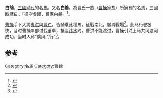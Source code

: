 '''白鵠'''，[[三國時代|三國時代]]的名[[馬|馬]]，又名'''白鶴'''。為曹氏一族（[[曹操|曹操]]家族）所擁有的名馬，三國時諺曰：「憑空虛躍，曹家白鶴」<ref>{{Cite book|title=中华妙语大辞典|last=苏育生主编；王若岭等编写|publisher=西安：[[陕西人民教育出版社|陕西人民教育出版社]]|year=1990.11|isbn=7-5419-0936-X|pages=34}}</ref>。

[[曹操|曹操]]手下大將[[曹洪|曹洪]]與[[曹仁|曹仁]]，皆騎乘此種馬，征戰南北，馳聘戰場<ref>{{Cite book|title=古谣谚|last=（清）杜文澜辑；吴顺东等点校|publisher=长沙：[[岳麓书社|岳麓书社]]|year=1992.07|pages=585}}</ref>。此马行驶极快，当时曹操率部讨伐董卓，抵达[[汴水|汴水]]时，曹洪不能渡过，曹操引洪上马共同渡河成功，当时人称“乘风而行”<ref>{{Cite book|title=太平广记会校 17 附索引|last=（宋）李昉等编；张国风会校|publisher=北京：[[北京燕山出版社|北京燕山出版社]]|year=2011.11|isbn=978-7-5402-2001-3|pages=7732}}</ref>。

==参考==
{{reflist}}
[[Category:名馬|Category:名馬]]
[[Category:曹魏|Category:曹魏]]
